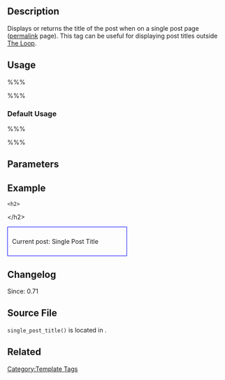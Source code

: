 {{Languages|
{{en|Template Tags/single_post_title}}
{{ja|テンプレートタグ/single_post_title}}
}}

== Description ==

Displays or returns the title of the post when on a single post page ([[Glossary#Permalink|permalink]] page). This tag can be useful for displaying post titles outside [[The Loop]].

== Usage ==

%%% <?php single_post_title( $prefix, $display ); ?> %%%

=== Default Usage ===

%%% <?php single_post_title(); ?> %%%

== Parameters ==

{{Parameter|$prefix|string|Text to place before the title.|optional}}
{{Parameter|$display|boolean|Should the title be displayed (<tt>TRUE</tt>) or returned for use in PHP (<tt>FALSE</tt>).|optional|<tt>TRUE</tt>}}

== Example ==

 &lt;h2&gt;<?php single_post_title( 'Current post: ' ); ?>&lt;/h2&gt;

<div style="border:1px solid blue; width:50%; padding:10px">Current post: Single Post Title</div>

== Changelog ==

Since: 0.71

== Source File ==

<tt>single_post_title()</tt> is located in {{Trac|wp-includes/general-template.php}}.

== Related ==

{{Tag Post Tags}}

{{Tag Footer}}

[[Category:Template Tags]]